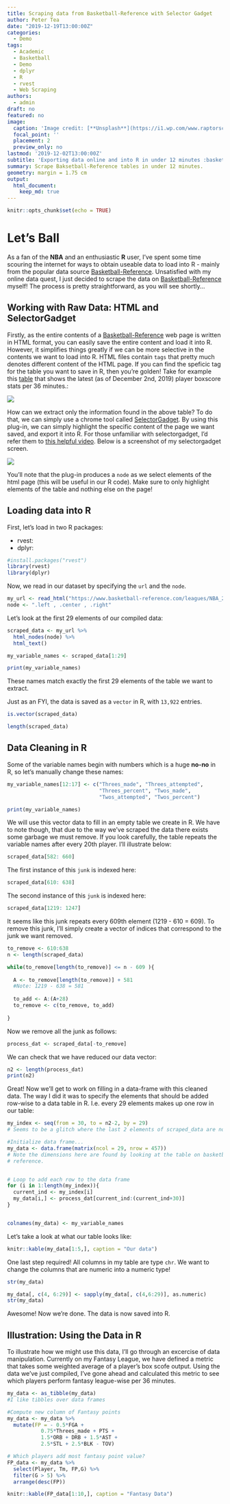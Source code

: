 ```yaml
---
title: Scraping data from Basketball-Reference with Selector Gadget
author: Peter Tea
date: "2019-12-19T13:00:00Z"
categories:
  - Demo
tags:
  - Academic
  - Basketball
  - Demo
  - dplyr
  - R
  - rvest
  - Web Scraping
authors:
  - admin
draft: no
featured: no
image:
  caption: 'Image credit: [**Unsplash**](https://i1.wp.com/www.raptorscage.ca/wp-content/uploads/2019/04/pascal-siakam-ftrjpg_id4alr64p7z81jzrz9q3hwh5z.jpg?w=1800)'
  focal_point: ''
  placement: 2
  preview_only: no
lastmod: '2019-12-02T13:00:00Z'
subtitle: 'Exporting data online and into R in under 12 minutes :basketball: :fire:'
summary: Scrape Baksetball-Reference tables in under 12 minutes.
geometry: margin = 1.75 cm
output:
  html_document:
    keep_md: true
---
```



```r
knitr::opts_chunk$set(echo = TRUE)
```

# Let's Ball

As a fan of the **NBA** and an enthusiastic **R** user, I've spent some time scouring the internet for ways to obtain useable data to load into R - mainly from the popular data source [Basketball-Reference](https://www.basketball-reference.com). Unsatisfied with my online data quest, I just decided to scrape the data on [Basketball-Reference](https://www.basketball-reference.com) myself! The process is pretty straightforward, as you will see shortly...

## Working with Raw Data: HTML and SelectorGadget

Firstly, as the entire contents of a [Basketball-Reference](https://www.basketball-reference.com)
web page is written in HTML format, you can easily save the entire content and load it into R. However, it simplifies things greatly if we can be more selective in the contents we want to load into R. HTML files contain ``tags`` that pretty much denotes different content of the HTML page. If you can find the speficic tag for the table you want to save in R, then you're golden! Take for example this [table](https://www.basketball-reference.com/leagues/NBA_2020_per_minute.html) that shows the latest (as of December 2nd, 2019) player boxscore stats per 36 minutes.:

![](bbref.png)

How can we extract only the information found in the above table? To do that, we can simply use a chrome tool called [SelectorGadget](https://chrome.google.com/webstore/detail/selectorgadget/mhjhnkcfbdhnjickkkdbjoemdmbfginb?hl=en). By using this plug-in, we can simply highlight the specific content of the page we want saved, and export it into R. For those unfamiliar with selectorgadget, I'd refer them to [this helpful video](https://www.youtube.com/watch?v=oqNTfWrGdbk). Below is a screenshot of my selectorgadget screen. 

![](selector_gadget.png)

You'll note that the plug-in produces a ``node`` as we select elements of the html page (this will be useful in our R code). Make sure to only highlight elements of the table and nothing else on the page!


## Loading data into R

First, let's load in two R packages:

 - rvest:
 - dplyr:
```r
#install.packages("rvest")
library(rvest)
library(dplyr)
```


Now, we read in our dataset by specifying the ``url`` and the ``node``.
```r
my_url <- read_html("https://www.basketball-reference.com/leagues/NBA_2020_per_minute.html")
node <- ".left , .center , .right"

```

Let's look at the first 29 elements of our compiled data:
```r
scraped_data <- my_url %>%
  html_nodes(node) %>%
  html_text()

my_variable_names <- scraped_data[1:29]

print(my_variable_names)

```
These names match exactly the first 29 elements of the table we want to extract.

Just as an FYI, the data is saved as a ``vector`` in R, with ``13,922`` entries.
```r
is.vector(scraped_data)
```

```r
length(scraped_data)
```

\vspace{50pt}


## Data Cleaning in R

Some of the variable names begin with numbers which is a huge **no-no** in R, so let's manually change these names:
```r
my_variable_names[12:17] <- c("Threes_made", "Threes_attempted",
                              "Threes_percent", "Twos_made",
                              "Twos_attempted", "Twos_percent")

print(my_variable_names)
```


We will use this vector data to fill in an empty table we create in R. We have to note though, that due to the way we've scraped the data there exists some garbage we must remove. If you look carefully, the table repeats the variable names after every 20th player.
I'll illustrate below: 

```r
scraped_data[582: 660]
```

The first instance of this ``junk`` is indexed here:
```r
scraped_data[610: 638]
```

The second instance of this ``junk`` is indexed here:
```r
scraped_data[1219: 1247]
```

It seems like this junk repeats every 609th element (1219 - 610 = 609). To remove this junk, I'll simply create a vector of indices that correspond to the junk we want removed. 
```r
to_remove <- 610:638
n <- length(scraped_data)

while(to_remove[length(to_remove)] <= n - 609 ){
  
  A <- to_remove[length(to_remove)] + 581
  #Note: 1219 - 638 = 581
  
  to_add <- A:(A+28)
  to_remove <- c(to_remove, to_add)
  
}
```

Now we remove all the junk as follows:
```r
process_dat <- scraped_data[-to_remove]
```

We can check that we have reduced our data vector:
```r
n2 <- length(process_dat)
print(n2)
```

Great! Now we'll get to work on filling in a data-frame with this cleaned data. The way I did it was to specify the elements that should be added row-wise to a data table in R. I.e. every 29 elements makes up one row in our table:
```r
my_index <- seq(from = 30, to = n2-2, by = 29)
# Seems to be a glitch where the last 2 elements of scraped_data are not from the table we want to extract.

#Initialize data frame...
my_data <- data.frame(matrix(ncol = 29, nrow = 457))
# Note the dimensions here are found by looking at the table on basketball-
# reference.


# Loop to add each row to the data frame
for (i in 1:length(my_index)){
  current_ind <- my_index[i]
  my_data[i,] <- process_dat[current_ind:(current_ind+30)]
}


colnames(my_data) <- my_variable_names
```

Let's take a look at what our table looks like:
```r
knitr::kable(my_data[1:5,], caption = "Our data")
```


One last step required! All columns in my table are type ``chr``. We want to change the columns that are numeric into a numeric type!
```r
str(my_data)
```


```r
my_data[, c(4, 6:29)] <- sapply(my_data[, c(4,6:29)], as.numeric)
str(my_data)
```


Awesome! Now we're done. The data is now saved into R. 


## Illustration: Using the Data in R
To illustrate how we might use this data, I'll go through an excercise of data manipulation. Currently on my Fantasy League, we have defined a metric that takes some weighted average of a player's box scofe output. Using the data we've just compiled, I've gone ahead and calculated this metric to see which players perform fantasy league-wise per 36 minutes.

```r
my_data <- as_tibble(my_data)
#I like tibbles over data frames

#Compute new column of Fantasy points
my_data <- my_data %>%
  mutate(FP = - 0.5*FGA + 
           0.75*Threes_made + PTS +
           1.5*ORB + DRB + 1.5*AST +
           2.5*STL + 2.5*BLK - TOV)
```


```r
# Which players add most fantasy point value? 
FP_data <- my_data %>%
  select(Player, Tm, FP,G) %>%
  filter(G > 5) %>%
  arrange(desc(FP))

knitr::kable(FP_data[1:10,], caption = "Fantasy Data")
```

```r

```


